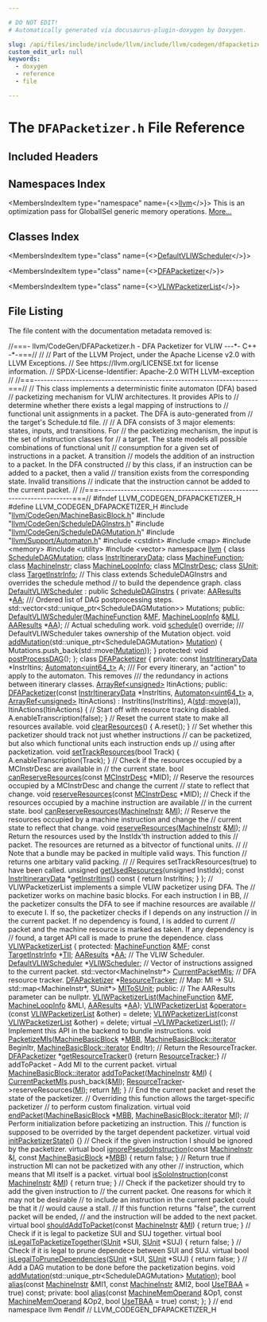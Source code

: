 ```yaml
---

# DO NOT EDIT!
# Automatically generated via docusaurus-plugin-doxygen by Doxygen.

slug: /api/files/include/include/llvm/include/llvm/codegen/dfapacketizer-h
custom_edit_url: null
keywords:
  - doxygen
  - reference
  - file

---
```





# The `DFAPacketizer.h` File Reference

<DoxygenPage pluginConfig={pluginConfig}>



## Included Headers

<IncludesList>
<IncludesListItem
  filePath="llvm/CodeGen/MachineBasicBlock.h"
  permalink="/docs/api/files/include/include/llvm/include/llvm/codegen/machinebasicblock-h"
  isLocal="true" />
<IncludesListItem
  filePath="llvm/CodeGen/ScheduleDAGInstrs.h"
  permalink="/docs/api/files/include/include/llvm/include/llvm/codegen/scheduledaginstrs-h"
  isLocal="true" />
<IncludesListItem
  filePath="llvm/CodeGen/ScheduleDAGMutation.h"
  permalink="/docs/api/files/include/include/llvm/include/llvm/codegen/scheduledagmutation-h"
  isLocal="true" />
<IncludesListItem
  filePath="llvm/Support/Automaton.h"
  permalink="/docs/api/files/include/include/llvm/include/llvm/support/automaton-h"
  isLocal="true" />
<IncludesListItem
  filePath="cstdint"
  permalink=""
  isLocal="false" />
<IncludesListItem
  filePath="map"
  permalink=""
  isLocal="false" />
<IncludesListItem
  filePath="memory"
  permalink=""
  isLocal="false" />
<IncludesListItem
  filePath="utility"
  permalink=""
  isLocal="false" />
<IncludesListItem
  filePath="vector"
  permalink=""
  isLocal="false" />
</IncludesList>

## Namespaces Index

<MembersIndex>

<MembersIndexItem
  type="namespace"
  name={<><a href="/docs/api/namespaces/llvm">llvm</a></>}>
This is an optimization pass for GlobalISel generic memory operations. <a href="/docs/api/namespaces/llvm/#details">More...</a>
</MembersIndexItem>

</MembersIndex>

## Classes Index

<MembersIndex>

<MembersIndexItem
  type="class"
  name={<><a href="/docs/api/classes/llvm/defaultvliwscheduler">DefaultVLIWScheduler</a></>}>
</MembersIndexItem>

<MembersIndexItem
  type="class"
  name={<><a href="/docs/api/classes/llvm/dfapacketizer">DFAPacketizer</a></>}>
</MembersIndexItem>

<MembersIndexItem
  type="class"
  name={<><a href="/docs/api/classes/llvm/vliwpacketizerlist">VLIWPacketizerList</a></>}>
</MembersIndexItem>

</MembersIndex>


## File Listing

The file content with the documentation metadata removed is:

<ProgramListing>

<Link id="l00001" /><CodeLine lineNumber="1"><Highlight kind="comment">//===- llvm/CodeGen/DFAPacketizer.h - DFA Packetizer for VLIW ---&#42;- C++ -&#42;-===//</Highlight><Highlight kind="normal"></Highlight></CodeLine>
<Link id="l00002" /><CodeLine lineNumber="2"><Highlight kind="normal"></Highlight><Highlight kind="comment">//</Highlight><Highlight kind="normal"></Highlight></CodeLine>
<Link id="l00003" /><CodeLine lineNumber="3"><Highlight kind="normal"></Highlight><Highlight kind="comment">// Part of the LLVM Project, under the Apache License v2.0 with LLVM Exceptions.</Highlight><Highlight kind="normal"></Highlight></CodeLine>
<Link id="l00004" /><CodeLine lineNumber="4"><Highlight kind="normal"></Highlight><Highlight kind="comment">// See https://llvm.org/LICENSE.txt for license information.</Highlight><Highlight kind="normal"></Highlight></CodeLine>
<Link id="l00005" /><CodeLine lineNumber="5"><Highlight kind="normal"></Highlight><Highlight kind="comment">// SPDX-License-Identifier: Apache-2.0 WITH LLVM-exception</Highlight><Highlight kind="normal"></Highlight></CodeLine>
<Link id="l00006" /><CodeLine lineNumber="6"><Highlight kind="normal"></Highlight><Highlight kind="comment">//</Highlight><Highlight kind="normal"></Highlight></CodeLine>
<Link id="l00007" /><CodeLine lineNumber="7"><Highlight kind="normal"></Highlight><Highlight kind="comment">//===----------------------------------------------------------------------===//</Highlight><Highlight kind="normal"></Highlight></CodeLine>
<Link id="l00008" /><CodeLine lineNumber="8"><Highlight kind="normal"></Highlight><Highlight kind="comment">// This class implements a deterministic finite automaton (DFA) based</Highlight><Highlight kind="normal"></Highlight></CodeLine>
<Link id="l00009" /><CodeLine lineNumber="9"><Highlight kind="normal"></Highlight><Highlight kind="comment">// packetizing mechanism for VLIW architectures. It provides APIs to</Highlight><Highlight kind="normal"></Highlight></CodeLine>
<Link id="l00010" /><CodeLine lineNumber="10"><Highlight kind="normal"></Highlight><Highlight kind="comment">// determine whether there exists a legal mapping of instructions to</Highlight><Highlight kind="normal"></Highlight></CodeLine>
<Link id="l00011" /><CodeLine lineNumber="11"><Highlight kind="normal"></Highlight><Highlight kind="comment">// functional unit assignments in a packet. The DFA is auto-generated from</Highlight><Highlight kind="normal"></Highlight></CodeLine>
<Link id="l00012" /><CodeLine lineNumber="12"><Highlight kind="normal"></Highlight><Highlight kind="comment">// the target&#39;s Schedule.td file.</Highlight><Highlight kind="normal"></Highlight></CodeLine>
<Link id="l00013" /><CodeLine lineNumber="13"><Highlight kind="normal"></Highlight><Highlight kind="comment">//</Highlight><Highlight kind="normal"></Highlight></CodeLine>
<Link id="l00014" /><CodeLine lineNumber="14"><Highlight kind="normal"></Highlight><Highlight kind="comment">// A DFA consists of 3 major elements: states, inputs, and transitions. For</Highlight><Highlight kind="normal"></Highlight></CodeLine>
<Link id="l00015" /><CodeLine lineNumber="15"><Highlight kind="normal"></Highlight><Highlight kind="comment">// the packetizing mechanism, the input is the set of instruction classes for</Highlight><Highlight kind="normal"></Highlight></CodeLine>
<Link id="l00016" /><CodeLine lineNumber="16"><Highlight kind="normal"></Highlight><Highlight kind="comment">// a target. The state models all possible combinations of functional unit</Highlight><Highlight kind="normal"></Highlight></CodeLine>
<Link id="l00017" /><CodeLine lineNumber="17"><Highlight kind="normal"></Highlight><Highlight kind="comment">// consumption for a given set of instructions in a packet. A transition</Highlight><Highlight kind="normal"></Highlight></CodeLine>
<Link id="l00018" /><CodeLine lineNumber="18"><Highlight kind="normal"></Highlight><Highlight kind="comment">// models the addition of an instruction to a packet. In the DFA constructed</Highlight><Highlight kind="normal"></Highlight></CodeLine>
<Link id="l00019" /><CodeLine lineNumber="19"><Highlight kind="normal"></Highlight><Highlight kind="comment">// by this class, if an instruction can be added to a packet, then a valid</Highlight><Highlight kind="normal"></Highlight></CodeLine>
<Link id="l00020" /><CodeLine lineNumber="20"><Highlight kind="normal"></Highlight><Highlight kind="comment">// transition exists from the corresponding state. Invalid transitions</Highlight><Highlight kind="normal"></Highlight></CodeLine>
<Link id="l00021" /><CodeLine lineNumber="21"><Highlight kind="normal"></Highlight><Highlight kind="comment">// indicate that the instruction cannot be added to the current packet.</Highlight><Highlight kind="normal"></Highlight></CodeLine>
<Link id="l00022" /><CodeLine lineNumber="22"><Highlight kind="normal"></Highlight><Highlight kind="comment">//</Highlight><Highlight kind="normal"></Highlight></CodeLine>
<Link id="l00023" /><CodeLine lineNumber="23"><Highlight kind="normal"></Highlight><Highlight kind="comment">//===----------------------------------------------------------------------===//</Highlight><Highlight kind="normal"></Highlight></CodeLine>
<Link id="l00024" /><CodeLine lineNumber="24"><Highlight kind="normal"></Highlight></CodeLine>
<Link id="l00025" /><CodeLine lineNumber="25"><Highlight kind="normal"></Highlight><Highlight kind="preprocessor">#ifndef LLVM&#95;CODEGEN&#95;DFAPACKETIZER&#95;H</Highlight><Highlight kind="normal"></Highlight></CodeLine>
<Link id="l00026" /><CodeLine lineNumber="26"><Highlight kind="normal"></Highlight><Highlight kind="preprocessor">#define LLVM&#95;CODEGEN&#95;DFAPACKETIZER&#95;H</Highlight><Highlight kind="normal"></Highlight></CodeLine>
<Link id="l00027" /><CodeLine lineNumber="27"><Highlight kind="normal"></Highlight></CodeLine>
<Link id="l00028" /><CodeLine lineNumber="28"><Highlight kind="normal"></Highlight><Highlight kind="preprocessor">#include &quot;<a href="/docs/api/files/include/include/llvm/include/llvm/codegen/machinebasicblock-h">llvm/CodeGen/MachineBasicBlock.h</a>&quot;</Highlight><Highlight kind="normal"></Highlight></CodeLine>
<Link id="l00029" /><CodeLine lineNumber="29"><Highlight kind="normal"></Highlight><Highlight kind="preprocessor">#include &quot;<a href="/docs/api/files/include/include/llvm/include/llvm/codegen/scheduledaginstrs-h">llvm/CodeGen/ScheduleDAGInstrs.h</a>&quot;</Highlight><Highlight kind="normal"></Highlight></CodeLine>
<Link id="l00030" /><CodeLine lineNumber="30"><Highlight kind="normal"></Highlight><Highlight kind="preprocessor">#include &quot;<a href="/docs/api/files/include/include/llvm/include/llvm/codegen/scheduledagmutation-h">llvm/CodeGen/ScheduleDAGMutation.h</a>&quot;</Highlight><Highlight kind="normal"></Highlight></CodeLine>
<Link id="l00031" /><CodeLine lineNumber="31"><Highlight kind="normal"></Highlight><Highlight kind="preprocessor">#include &quot;<a href="/docs/api/files/include/include/llvm/include/llvm/support/automaton-h">llvm/Support/Automaton.h</a>&quot;</Highlight><Highlight kind="normal"></Highlight></CodeLine>
<Link id="l00032" /><CodeLine lineNumber="32"><Highlight kind="normal"></Highlight><Highlight kind="preprocessor">#include &lt;cstdint&gt;</Highlight><Highlight kind="normal"></Highlight></CodeLine>
<Link id="l00033" /><CodeLine lineNumber="33"><Highlight kind="normal"></Highlight><Highlight kind="preprocessor">#include &lt;map&gt;</Highlight><Highlight kind="normal"></Highlight></CodeLine>
<Link id="l00034" /><CodeLine lineNumber="34"><Highlight kind="normal"></Highlight><Highlight kind="preprocessor">#include &lt;memory&gt;</Highlight><Highlight kind="normal"></Highlight></CodeLine>
<Link id="l00035" /><CodeLine lineNumber="35"><Highlight kind="normal"></Highlight><Highlight kind="preprocessor">#include &lt;utility&gt;</Highlight><Highlight kind="normal"></Highlight></CodeLine>
<Link id="l00036" /><CodeLine lineNumber="36"><Highlight kind="normal"></Highlight><Highlight kind="preprocessor">#include &lt;vector&gt;</Highlight><Highlight kind="normal"></Highlight></CodeLine>
<Link id="l00037" /><CodeLine lineNumber="37"><Highlight kind="normal"></Highlight></CodeLine>
<Link id="l00038" /><CodeLine lineNumber="38"><Highlight kind="normal"></Highlight><Highlight kind="keyword">namespace </Highlight><Highlight kind="normal"><a href="/docs/api/namespaces/llvm">llvm</a> &#123;</Highlight></CodeLine>
<Link id="l00039" /><CodeLine lineNumber="39"><Highlight kind="normal"></Highlight></CodeLine>
<Link id="l00040" /><CodeLine lineNumber="40"><Highlight kind="normal"></Highlight><Highlight kind="keyword">class </Highlight><Highlight kind="normal"><a href="/docs/api/classes/llvm/scheduledagmutation">ScheduleDAGMutation</a>;</Highlight></CodeLine>
<Link id="l00041" /><CodeLine lineNumber="41"><Highlight kind="normal"></Highlight><Highlight kind="keyword">class </Highlight><Highlight kind="normal"><a href="/docs/api/classes/llvm/instritinerarydata">InstrItineraryData</a>;</Highlight></CodeLine>
<Link id="l00042" /><CodeLine lineNumber="42"><Highlight kind="normal"></Highlight><Highlight kind="keyword">class </Highlight><Highlight kind="normal"><a href="/docs/api/classes/llvm/machinefunction">MachineFunction</a>;</Highlight></CodeLine>
<Link id="l00043" /><CodeLine lineNumber="43"><Highlight kind="normal"></Highlight><Highlight kind="keyword">class </Highlight><Highlight kind="normal"><a href="/docs/api/classes/llvm/machineinstr">MachineInstr</a>;</Highlight></CodeLine>
<Link id="l00044" /><CodeLine lineNumber="44"><Highlight kind="normal"></Highlight><Highlight kind="keyword">class </Highlight><Highlight kind="normal"><a href="/docs/api/classes/llvm/machineloopinfo">MachineLoopInfo</a>;</Highlight></CodeLine>
<Link id="l00045" /><CodeLine lineNumber="45"><Highlight kind="normal"></Highlight><Highlight kind="keyword">class </Highlight><Highlight kind="normal"><a href="/docs/api/classes/llvm/mcinstrdesc">MCInstrDesc</a>;</Highlight></CodeLine>
<Link id="l00046" /><CodeLine lineNumber="46"><Highlight kind="normal"></Highlight><Highlight kind="keyword">class </Highlight><Highlight kind="normal"><a href="/docs/api/classes/llvm/sunit">SUnit</a>;</Highlight></CodeLine>
<Link id="l00047" /><CodeLine lineNumber="47"><Highlight kind="normal"></Highlight><Highlight kind="keyword">class </Highlight><Highlight kind="normal"><a href="/docs/api/classes/llvm/targetinstrinfo">TargetInstrInfo</a>;</Highlight></CodeLine>
<Link id="l00048" /><CodeLine lineNumber="48"><Highlight kind="normal"></Highlight></CodeLine>
<Link id="l00049" /><CodeLine lineNumber="49"><Highlight kind="normal"></Highlight><Highlight kind="comment">// This class extends ScheduleDAGInstrs and overrides the schedule method</Highlight><Highlight kind="normal"></Highlight></CodeLine>
<Link id="l00050" /><CodeLine lineNumber="50"><Highlight kind="normal"></Highlight><Highlight kind="comment">// to build the dependence graph.</Highlight><Highlight kind="normal"></Highlight></CodeLine>
<Link id="l00051" /><CodeLine lineNumber="51" lineLink="/docs/api/classes/llvm/defaultvliwscheduler"><Highlight kind="normal"></Highlight><Highlight kind="keyword">class </Highlight><Highlight kind="normal"><a href="/docs/api/classes/llvm/defaultvliwscheduler/#a7c1a62bfba2908fff478bff6b2242d23">DefaultVLIWScheduler</a> : </Highlight><Highlight kind="keyword">public</Highlight><Highlight kind="normal"> <a href="/docs/api/classes/llvm/scheduledaginstrs/#a5bcb745a3e78c329d1431608b1f51c25">ScheduleDAGInstrs</a> &#123;</Highlight></CodeLine>
<Link id="l00052" /><CodeLine lineNumber="52"><Highlight kind="normal"></Highlight><Highlight kind="keyword">private</Highlight><Highlight kind="normal">:</Highlight></CodeLine>
<Link id="l00053" /><CodeLine lineNumber="53"><Highlight kind="normal">  <a href="/docs/api/classes/llvm/aaresults">AAResults</a> &#42;<a href="/docs/api/namespaces/llvm/aa">AA</a>;</Highlight><Highlight kind="comment"></Highlight></CodeLine>
<Link id="l00054" /><CodeLine lineNumber="54"><Highlight kind="comment">  /// Ordered list of DAG postprocessing steps.</Highlight><Highlight kind="normal"></Highlight></CodeLine>
<Link id="l00055" /><CodeLine lineNumber="55"><Highlight kind="normal">  std::vector&lt;std::unique&#95;ptr&lt;ScheduleDAGMutation&gt;&gt; Mutations;</Highlight></CodeLine>
<Link id="l00056" /><CodeLine lineNumber="56"><Highlight kind="normal"></Highlight></CodeLine>
<Link id="l00057" /><CodeLine lineNumber="57"><Highlight kind="normal"></Highlight><Highlight kind="keyword">public</Highlight><Highlight kind="normal">:</Highlight></CodeLine>
<Link id="l00058" /><CodeLine lineNumber="58"><Highlight kind="normal">  <a href="/docs/api/classes/llvm/defaultvliwscheduler/#a7c1a62bfba2908fff478bff6b2242d23">DefaultVLIWScheduler</a>(<a href="/docs/api/classes/llvm/machinefunction">MachineFunction</a> &amp;<a href="/docs/api/classes/llvm/scheduledag/#a5a3d3d075a208011a24a0918b58d7daa">MF</a>, <a href="/docs/api/classes/llvm/machineloopinfo">MachineLoopInfo</a> &amp;<a href="/docs/api/classes/llvm/scheduledaginstrs/#ad2b3e1939f6f39819ad55c714deefad6">MLI</a>,</Highlight></CodeLine>
<Link id="l00059" /><CodeLine lineNumber="59"><Highlight kind="normal">                       <a href="/docs/api/classes/llvm/aaresults">AAResults</a> &#42;<a href="/docs/api/namespaces/llvm/aa">AA</a>);</Highlight></CodeLine>
<Link id="l00060" /><CodeLine lineNumber="60"><Highlight kind="normal"></Highlight></CodeLine>
<Link id="l00061" /><CodeLine lineNumber="61"><Highlight kind="normal">  </Highlight><Highlight kind="comment">// Actual scheduling work.</Highlight><Highlight kind="normal"></Highlight></CodeLine>
<Link id="l00062" /><CodeLine lineNumber="62"><Highlight kind="normal">  </Highlight><Highlight kind="keywordtype">void</Highlight><Highlight kind="normal"> <a href="/docs/api/classes/llvm/defaultvliwscheduler/#a72b9c4f9a9fe8ef321b387a3cfca73cd">schedule</a>() </Highlight><Highlight kind="keyword">override</Highlight><Highlight kind="normal">;</Highlight></CodeLine>
<Link id="l00063" /><CodeLine lineNumber="63"><Highlight kind="normal"></Highlight><Highlight kind="comment"></Highlight></CodeLine>
<Link id="l00064" /><CodeLine lineNumber="64"><Highlight kind="comment">  /// DefaultVLIWScheduler takes ownership of the Mutation object.</Highlight><Highlight kind="normal"></Highlight></CodeLine>
<Link id="l00065" /><CodeLine lineNumber="65" lineLink="/docs/api/classes/llvm/defaultvliwscheduler/#a18f96dcf1fac2d07d602b8e1bf4e3679"><Highlight kind="normal">  </Highlight><Highlight kind="keywordtype">void</Highlight><Highlight kind="normal"> <a href="/docs/api/classes/llvm/defaultvliwscheduler/#a18f96dcf1fac2d07d602b8e1bf4e3679">addMutation</a>(std::unique&#95;ptr&lt;ScheduleDAGMutation&gt; <a href="/docs/api/files/lib/lib/target/lib/target/powerpc/ppcvsxfmamutate-cpp/#a11cb5628e531251532f100309802a146">Mutation</a>) &#123;</Highlight></CodeLine>
<Link id="l00066" /><CodeLine lineNumber="66"><Highlight kind="normal">    Mutations.push&#95;back(std::move(<a href="/docs/api/files/lib/lib/target/lib/target/powerpc/ppcvsxfmamutate-cpp/#a11cb5628e531251532f100309802a146">Mutation</a>));</Highlight></CodeLine>
<Link id="l00067" /><CodeLine lineNumber="67"><Highlight kind="normal">  &#125;</Highlight></CodeLine>
<Link id="l00068" /><CodeLine lineNumber="68"><Highlight kind="normal"></Highlight></CodeLine>
<Link id="l00069" /><CodeLine lineNumber="69"><Highlight kind="normal"></Highlight><Highlight kind="keyword">protected</Highlight><Highlight kind="normal">:</Highlight></CodeLine>
<Link id="l00070" /><CodeLine lineNumber="70"><Highlight kind="normal">  </Highlight><Highlight kind="keywordtype">void</Highlight><Highlight kind="normal"> <a href="/docs/api/classes/llvm/defaultvliwscheduler/#a2203099858cd3897b63e5361be52a1cd">postProcessDAG</a>();</Highlight></CodeLine>
<Link id="l00071" /><CodeLine lineNumber="71"><Highlight kind="normal">&#125;;</Highlight></CodeLine>
<Link id="l00072" /><CodeLine lineNumber="72"><Highlight kind="normal"></Highlight></CodeLine>
<Link id="l00073" /><CodeLine lineNumber="73" lineLink="/docs/api/classes/llvm/dfapacketizer"><Highlight kind="normal"></Highlight><Highlight kind="keyword">class </Highlight><Highlight kind="normal"><a href="/docs/api/classes/llvm/dfapacketizer/#a73895000ebb57c3b8146793e9ea32f39">DFAPacketizer</a> &#123;</Highlight></CodeLine>
<Link id="l00074" /><CodeLine lineNumber="74"><Highlight kind="normal"></Highlight><Highlight kind="keyword">private</Highlight><Highlight kind="normal">:</Highlight></CodeLine>
<Link id="l00075" /><CodeLine lineNumber="75"><Highlight kind="normal">  </Highlight><Highlight kind="keyword">const</Highlight><Highlight kind="normal"> <a href="/docs/api/classes/llvm/instritinerarydata">InstrItineraryData</a> &#42;InstrItins;</Highlight></CodeLine>
<Link id="l00076" /><CodeLine lineNumber="76"><Highlight kind="normal">  <a href="/docs/api/classes/llvm/automaton">Automaton&lt;uint64&#95;t&gt;</a> A;</Highlight><Highlight kind="comment"></Highlight></CodeLine>
<Link id="l00077" /><CodeLine lineNumber="77"><Highlight kind="comment">  /// For every itinerary, an &quot;action&quot; to apply to the automaton. This removes</Highlight></CodeLine>
<Link id="l00078" /><CodeLine lineNumber="78"><Highlight kind="comment">  /// the redundancy in actions between itinerary classes.</Highlight><Highlight kind="normal"></Highlight></CodeLine>
<Link id="l00079" /><CodeLine lineNumber="79"><Highlight kind="normal">  <a href="/docs/api/classes/llvm/arrayref">ArrayRef&lt;unsigned&gt;</a> ItinActions;</Highlight></CodeLine>
<Link id="l00080" /><CodeLine lineNumber="80"><Highlight kind="normal"></Highlight></CodeLine>
<Link id="l00081" /><CodeLine lineNumber="81"><Highlight kind="normal"></Highlight><Highlight kind="keyword">public</Highlight><Highlight kind="normal">:</Highlight></CodeLine>
<Link id="l00082" /><CodeLine lineNumber="82" lineLink="/docs/api/classes/llvm/dfapacketizer/#a73895000ebb57c3b8146793e9ea32f39"><Highlight kind="normal">  <a href="/docs/api/classes/llvm/dfapacketizer/#a73895000ebb57c3b8146793e9ea32f39">DFAPacketizer</a>(</Highlight><Highlight kind="keyword">const</Highlight><Highlight kind="normal"> <a href="/docs/api/classes/llvm/instritinerarydata">InstrItineraryData</a> &#42;InstrItins, <a href="/docs/api/classes/llvm/automaton">Automaton&lt;uint64&#95;t&gt;</a> a,</Highlight></CodeLine>
<Link id="l00083" /><CodeLine lineNumber="83"><Highlight kind="normal">                <a href="/docs/api/classes/llvm/arrayref">ArrayRef&lt;unsigned&gt;</a> ItinActions)</Highlight></CodeLine>
<Link id="l00084" /><CodeLine lineNumber="84"><Highlight kind="normal">      : InstrItins(InstrItins), A(<a href="/docs/api/namespaces/std">std</a>::<a href="/docs/api/namespaces/llvm/#abfc9c7ecf70f66901e439f7c04ef3dbb">move</a>(a)), ItinActions(ItinActions) &#123;</Highlight></CodeLine>
<Link id="l00085" /><CodeLine lineNumber="85"><Highlight kind="normal">    </Highlight><Highlight kind="comment">// Start off with resource tracking disabled.</Highlight><Highlight kind="normal"></Highlight></CodeLine>
<Link id="l00086" /><CodeLine lineNumber="86"><Highlight kind="normal">    A.enableTranscription(</Highlight><Highlight kind="keyword">false</Highlight><Highlight kind="normal">);</Highlight></CodeLine>
<Link id="l00087" /><CodeLine lineNumber="87"><Highlight kind="normal">  &#125;</Highlight></CodeLine>
<Link id="l00088" /><CodeLine lineNumber="88"><Highlight kind="normal"></Highlight></CodeLine>
<Link id="l00089" /><CodeLine lineNumber="89"><Highlight kind="normal">  </Highlight><Highlight kind="comment">// Reset the current state to make all resources available.</Highlight><Highlight kind="normal"></Highlight></CodeLine>
<Link id="l00090" /><CodeLine lineNumber="90" lineLink="/docs/api/classes/llvm/dfapacketizer/#aa2aa15f4b12628474dcfe9b2b9f2a2ac"><Highlight kind="normal">  </Highlight><Highlight kind="keywordtype">void</Highlight><Highlight kind="normal"> <a href="/docs/api/classes/llvm/dfapacketizer/#aa2aa15f4b12628474dcfe9b2b9f2a2ac">clearResources</a>() &#123;</Highlight></CodeLine>
<Link id="l00091" /><CodeLine lineNumber="91"><Highlight kind="normal">    A.reset();</Highlight></CodeLine>
<Link id="l00092" /><CodeLine lineNumber="92"><Highlight kind="normal">  &#125;</Highlight></CodeLine>
<Link id="l00093" /><CodeLine lineNumber="93"><Highlight kind="normal"></Highlight></CodeLine>
<Link id="l00094" /><CodeLine lineNumber="94"><Highlight kind="normal">  </Highlight><Highlight kind="comment">// Set whether this packetizer should track not just whether instructions</Highlight><Highlight kind="normal"></Highlight></CodeLine>
<Link id="l00095" /><CodeLine lineNumber="95"><Highlight kind="normal">  </Highlight><Highlight kind="comment">// can be packetized, but also which functional units each instruction ends up</Highlight><Highlight kind="normal"></Highlight></CodeLine>
<Link id="l00096" /><CodeLine lineNumber="96"><Highlight kind="normal">  </Highlight><Highlight kind="comment">// using after packetization.</Highlight><Highlight kind="normal"></Highlight></CodeLine>
<Link id="l00097" /><CodeLine lineNumber="97" lineLink="/docs/api/classes/llvm/dfapacketizer/#ad0c7a60a2d3d8b3741ea39c26eaccfff"><Highlight kind="normal">  </Highlight><Highlight kind="keywordtype">void</Highlight><Highlight kind="normal"> <a href="/docs/api/classes/llvm/dfapacketizer/#ad0c7a60a2d3d8b3741ea39c26eaccfff">setTrackResources</a>(</Highlight><Highlight kind="keywordtype">bool</Highlight><Highlight kind="normal"> Track) &#123;</Highlight></CodeLine>
<Link id="l00098" /><CodeLine lineNumber="98"><Highlight kind="normal">    A.enableTranscription(Track);</Highlight></CodeLine>
<Link id="l00099" /><CodeLine lineNumber="99"><Highlight kind="normal">  &#125;</Highlight></CodeLine>
<Link id="l00100" /><CodeLine lineNumber="100"><Highlight kind="normal"></Highlight></CodeLine>
<Link id="l00101" /><CodeLine lineNumber="101"><Highlight kind="normal">  </Highlight><Highlight kind="comment">// Check if the resources occupied by a MCInstrDesc are available in</Highlight><Highlight kind="normal"></Highlight></CodeLine>
<Link id="l00102" /><CodeLine lineNumber="102"><Highlight kind="normal">  </Highlight><Highlight kind="comment">// the current state.</Highlight><Highlight kind="normal"></Highlight></CodeLine>
<Link id="l00103" /><CodeLine lineNumber="103"><Highlight kind="normal">  </Highlight><Highlight kind="keywordtype">bool</Highlight><Highlight kind="normal"> <a href="/docs/api/classes/llvm/dfapacketizer/#a7d2a8458e65d32d20a3ff84610bef308">canReserveResources</a>(</Highlight><Highlight kind="keyword">const</Highlight><Highlight kind="normal"> <a href="/docs/api/classes/llvm/mcinstrdesc">MCInstrDesc</a> &#42;MID);</Highlight></CodeLine>
<Link id="l00104" /><CodeLine lineNumber="104"><Highlight kind="normal"></Highlight></CodeLine>
<Link id="l00105" /><CodeLine lineNumber="105"><Highlight kind="normal">  </Highlight><Highlight kind="comment">// Reserve the resources occupied by a MCInstrDesc and change the current</Highlight><Highlight kind="normal"></Highlight></CodeLine>
<Link id="l00106" /><CodeLine lineNumber="106"><Highlight kind="normal">  </Highlight><Highlight kind="comment">// state to reflect that change.</Highlight><Highlight kind="normal"></Highlight></CodeLine>
<Link id="l00107" /><CodeLine lineNumber="107"><Highlight kind="normal">  </Highlight><Highlight kind="keywordtype">void</Highlight><Highlight kind="normal"> <a href="/docs/api/classes/llvm/dfapacketizer/#a9d9616a84ad6dd4722956b2765d5017b">reserveResources</a>(</Highlight><Highlight kind="keyword">const</Highlight><Highlight kind="normal"> <a href="/docs/api/classes/llvm/mcinstrdesc">MCInstrDesc</a> &#42;MID);</Highlight></CodeLine>
<Link id="l00108" /><CodeLine lineNumber="108"><Highlight kind="normal"></Highlight></CodeLine>
<Link id="l00109" /><CodeLine lineNumber="109"><Highlight kind="normal">  </Highlight><Highlight kind="comment">// Check if the resources occupied by a machine instruction are available</Highlight><Highlight kind="normal"></Highlight></CodeLine>
<Link id="l00110" /><CodeLine lineNumber="110"><Highlight kind="normal">  </Highlight><Highlight kind="comment">// in the current state.</Highlight><Highlight kind="normal"></Highlight></CodeLine>
<Link id="l00111" /><CodeLine lineNumber="111"><Highlight kind="normal">  </Highlight><Highlight kind="keywordtype">bool</Highlight><Highlight kind="normal"> <a href="/docs/api/classes/llvm/dfapacketizer/#a7d2a8458e65d32d20a3ff84610bef308">canReserveResources</a>(<a href="/docs/api/classes/llvm/machineinstr">MachineInstr</a> &amp;<a href="/docs/api/files/lib/lib/codegen/lib/codegen/globalisel/irtranslator-cpp/#abe44dfdea65b4f7e11e0a608ab708b76">MI</a>);</Highlight></CodeLine>
<Link id="l00112" /><CodeLine lineNumber="112"><Highlight kind="normal"></Highlight></CodeLine>
<Link id="l00113" /><CodeLine lineNumber="113"><Highlight kind="normal">  </Highlight><Highlight kind="comment">// Reserve the resources occupied by a machine instruction and change the</Highlight><Highlight kind="normal"></Highlight></CodeLine>
<Link id="l00114" /><CodeLine lineNumber="114"><Highlight kind="normal">  </Highlight><Highlight kind="comment">// current state to reflect that change.</Highlight><Highlight kind="normal"></Highlight></CodeLine>
<Link id="l00115" /><CodeLine lineNumber="115"><Highlight kind="normal">  </Highlight><Highlight kind="keywordtype">void</Highlight><Highlight kind="normal"> <a href="/docs/api/classes/llvm/dfapacketizer/#a9d9616a84ad6dd4722956b2765d5017b">reserveResources</a>(<a href="/docs/api/classes/llvm/machineinstr">MachineInstr</a> &amp;<a href="/docs/api/files/lib/lib/codegen/lib/codegen/globalisel/irtranslator-cpp/#abe44dfdea65b4f7e11e0a608ab708b76">MI</a>);</Highlight></CodeLine>
<Link id="l00116" /><CodeLine lineNumber="116"><Highlight kind="normal"></Highlight></CodeLine>
<Link id="l00117" /><CodeLine lineNumber="117"><Highlight kind="normal">  </Highlight><Highlight kind="comment">// Return the resources used by the InstIdx&#39;th instruction added to this</Highlight><Highlight kind="normal"></Highlight></CodeLine>
<Link id="l00118" /><CodeLine lineNumber="118"><Highlight kind="normal">  </Highlight><Highlight kind="comment">// packet. The resources are returned as a bitvector of functional units.</Highlight><Highlight kind="normal"></Highlight></CodeLine>
<Link id="l00119" /><CodeLine lineNumber="119"><Highlight kind="normal">  </Highlight><Highlight kind="comment">//</Highlight><Highlight kind="normal"></Highlight></CodeLine>
<Link id="l00120" /><CodeLine lineNumber="120"><Highlight kind="normal">  </Highlight><Highlight kind="comment">// Note that a bundle may be packed in multiple valid ways. This function</Highlight><Highlight kind="normal"></Highlight></CodeLine>
<Link id="l00121" /><CodeLine lineNumber="121"><Highlight kind="normal">  </Highlight><Highlight kind="comment">// returns one arbitary valid packing.</Highlight><Highlight kind="normal"></Highlight></CodeLine>
<Link id="l00122" /><CodeLine lineNumber="122"><Highlight kind="normal">  </Highlight><Highlight kind="comment">//</Highlight><Highlight kind="normal"></Highlight></CodeLine>
<Link id="l00123" /><CodeLine lineNumber="123"><Highlight kind="normal">  </Highlight><Highlight kind="comment">// Requires setTrackResources(true) to have been called.</Highlight><Highlight kind="normal"></Highlight></CodeLine>
<Link id="l00124" /><CodeLine lineNumber="124"><Highlight kind="normal">  </Highlight><Highlight kind="keywordtype">unsigned</Highlight><Highlight kind="normal"> <a href="/docs/api/classes/llvm/dfapacketizer/#a0afd27b8b7741b32607d3c24dd91eff5">getUsedResources</a>(</Highlight><Highlight kind="keywordtype">unsigned</Highlight><Highlight kind="normal"> InstIdx);</Highlight></CodeLine>
<Link id="l00125" /><CodeLine lineNumber="125"><Highlight kind="normal"></Highlight></CodeLine>
<Link id="l00126" /><CodeLine lineNumber="126" lineLink="/docs/api/classes/llvm/dfapacketizer/#a73ad5c5856a5566e0e80ac2c62cdca7b"><Highlight kind="normal">  </Highlight><Highlight kind="keyword">const</Highlight><Highlight kind="normal"> <a href="/docs/api/classes/llvm/instritinerarydata">InstrItineraryData</a> &#42;<a href="/docs/api/classes/llvm/dfapacketizer/#a73ad5c5856a5566e0e80ac2c62cdca7b">getInstrItins</a>()</Highlight><Highlight kind="keyword"> const </Highlight><Highlight kind="normal">&#123; </Highlight><Highlight kind="keywordflow">return</Highlight><Highlight kind="normal"> InstrItins; &#125;</Highlight></CodeLine>
<Link id="l00127" /><CodeLine lineNumber="127"><Highlight kind="normal">&#125;;</Highlight></CodeLine>
<Link id="l00128" /><CodeLine lineNumber="128"><Highlight kind="normal"></Highlight></CodeLine>
<Link id="l00129" /><CodeLine lineNumber="129"><Highlight kind="normal"></Highlight><Highlight kind="comment">// VLIWPacketizerList implements a simple VLIW packetizer using DFA. The</Highlight><Highlight kind="normal"></Highlight></CodeLine>
<Link id="l00130" /><CodeLine lineNumber="130"><Highlight kind="normal"></Highlight><Highlight kind="comment">// packetizer works on machine basic blocks. For each instruction I in BB,</Highlight><Highlight kind="normal"></Highlight></CodeLine>
<Link id="l00131" /><CodeLine lineNumber="131"><Highlight kind="normal"></Highlight><Highlight kind="comment">// the packetizer consults the DFA to see if machine resources are available</Highlight><Highlight kind="normal"></Highlight></CodeLine>
<Link id="l00132" /><CodeLine lineNumber="132"><Highlight kind="normal"></Highlight><Highlight kind="comment">// to execute I. If so, the packetizer checks if I depends on any instruction</Highlight><Highlight kind="normal"></Highlight></CodeLine>
<Link id="l00133" /><CodeLine lineNumber="133"><Highlight kind="normal"></Highlight><Highlight kind="comment">// in the current packet. If no dependency is found, I is added to current</Highlight><Highlight kind="normal"></Highlight></CodeLine>
<Link id="l00134" /><CodeLine lineNumber="134"><Highlight kind="normal"></Highlight><Highlight kind="comment">// packet and the machine resource is marked as taken. If any dependency is</Highlight><Highlight kind="normal"></Highlight></CodeLine>
<Link id="l00135" /><CodeLine lineNumber="135"><Highlight kind="normal"></Highlight><Highlight kind="comment">// found, a target API call is made to prune the dependence.</Highlight><Highlight kind="normal"></Highlight></CodeLine>
<Link id="l00136" /><CodeLine lineNumber="136" lineLink="/docs/api/classes/llvm/vliwpacketizerlist"><Highlight kind="normal"></Highlight><Highlight kind="keyword">class </Highlight><Highlight kind="normal"><a href="/docs/api/classes/llvm/vliwpacketizerlist/#a1535a24a0c1b6049bba8cce276f8033f">VLIWPacketizerList</a> &#123;</Highlight></CodeLine>
<Link id="l00137" /><CodeLine lineNumber="137"><Highlight kind="normal"></Highlight><Highlight kind="keyword">protected</Highlight><Highlight kind="normal">:</Highlight></CodeLine>
<Link id="l00138" /><CodeLine lineNumber="138" lineLink="/docs/api/classes/llvm/vliwpacketizerlist/#a12b3d85290b815a7b870ea1b841d4288"><Highlight kind="normal">  <a href="/docs/api/classes/llvm/machinefunction">MachineFunction</a> &amp;<a href="/docs/api/classes/llvm/vliwpacketizerlist/#a12b3d85290b815a7b870ea1b841d4288">MF</a>;</Highlight></CodeLine>
<Link id="l00139" /><CodeLine lineNumber="139" lineLink="/docs/api/classes/llvm/vliwpacketizerlist/#a4f50fd2b4dcd0bfcb409df2903776f45"><Highlight kind="normal">  </Highlight><Highlight kind="keyword">const</Highlight><Highlight kind="normal"> <a href="/docs/api/classes/llvm/targetinstrinfo">TargetInstrInfo</a> &#42;<a href="/docs/api/classes/llvm/vliwpacketizerlist/#a4f50fd2b4dcd0bfcb409df2903776f45">TII</a>;</Highlight></CodeLine>
<Link id="l00140" /><CodeLine lineNumber="140" lineLink="/docs/api/classes/llvm/vliwpacketizerlist/#a34cd7219145832625cfe1d7b5b873c7d"><Highlight kind="normal">  <a href="/docs/api/classes/llvm/aaresults">AAResults</a> &#42;<a href="/docs/api/classes/llvm/vliwpacketizerlist/#a34cd7219145832625cfe1d7b5b873c7d">AA</a>;</Highlight></CodeLine>
<Link id="l00141" /><CodeLine lineNumber="141"><Highlight kind="normal"></Highlight></CodeLine>
<Link id="l00142" /><CodeLine lineNumber="142"><Highlight kind="normal">  </Highlight><Highlight kind="comment">// The VLIW Scheduler.</Highlight><Highlight kind="normal"></Highlight></CodeLine>
<Link id="l00143" /><CodeLine lineNumber="143" lineLink="/docs/api/classes/llvm/vliwpacketizerlist/#a8bc4ef70bbaad0768409bc9bc56865ea"><Highlight kind="normal">  <a href="/docs/api/classes/llvm/defaultvliwscheduler">DefaultVLIWScheduler</a> &#42;<a href="/docs/api/classes/llvm/vliwpacketizerlist/#a8bc4ef70bbaad0768409bc9bc56865ea">VLIWScheduler</a>;</Highlight></CodeLine>
<Link id="l00144" /><CodeLine lineNumber="144"><Highlight kind="normal">  </Highlight><Highlight kind="comment">// Vector of instructions assigned to the current packet.</Highlight><Highlight kind="normal"></Highlight></CodeLine>
<Link id="l00145" /><CodeLine lineNumber="145" lineLink="/docs/api/classes/llvm/vliwpacketizerlist/#a6ce4208a9adff0d4c41486339da72880"><Highlight kind="normal">  std::vector&lt;MachineInstr&#42;&gt; <a href="/docs/api/classes/llvm/vliwpacketizerlist/#a6ce4208a9adff0d4c41486339da72880">CurrentPacketMIs</a>;</Highlight></CodeLine>
<Link id="l00146" /><CodeLine lineNumber="146"><Highlight kind="normal">  </Highlight><Highlight kind="comment">// DFA resource tracker.</Highlight><Highlight kind="normal"></Highlight></CodeLine>
<Link id="l00147" /><CodeLine lineNumber="147" lineLink="/docs/api/classes/llvm/vliwpacketizerlist/#aa563675151ea61dfc14e8dd078327bc9"><Highlight kind="normal">  <a href="/docs/api/classes/llvm/dfapacketizer">DFAPacketizer</a> &#42;<a href="/docs/api/classes/llvm/vliwpacketizerlist/#aa563675151ea61dfc14e8dd078327bc9">ResourceTracker</a>;</Highlight></CodeLine>
<Link id="l00148" /><CodeLine lineNumber="148"><Highlight kind="normal">  </Highlight><Highlight kind="comment">// Map: MI -&gt; SU.</Highlight><Highlight kind="normal"></Highlight></CodeLine>
<Link id="l00149" /><CodeLine lineNumber="149" lineLink="/docs/api/classes/llvm/vliwpacketizerlist/#a73fbb834524be9f7106e907bff83cf06"><Highlight kind="normal">  std::map&lt;MachineInstr&#42;, SUnit&#42;&gt; <a href="/docs/api/classes/llvm/vliwpacketizerlist/#a73fbb834524be9f7106e907bff83cf06">MIToSUnit</a>;</Highlight></CodeLine>
<Link id="l00150" /><CodeLine lineNumber="150"><Highlight kind="normal"></Highlight></CodeLine>
<Link id="l00151" /><CodeLine lineNumber="151"><Highlight kind="normal"></Highlight><Highlight kind="keyword">public</Highlight><Highlight kind="normal">:</Highlight></CodeLine>
<Link id="l00152" /><CodeLine lineNumber="152"><Highlight kind="normal">  </Highlight><Highlight kind="comment">// The AAResults parameter can be nullptr.</Highlight><Highlight kind="normal"></Highlight></CodeLine>
<Link id="l00153" /><CodeLine lineNumber="153"><Highlight kind="normal">  <a href="/docs/api/classes/llvm/vliwpacketizerlist/#a1535a24a0c1b6049bba8cce276f8033f">VLIWPacketizerList</a>(<a href="/docs/api/classes/llvm/machinefunction">MachineFunction</a> &amp;<a href="/docs/api/classes/llvm/vliwpacketizerlist/#a12b3d85290b815a7b870ea1b841d4288">MF</a>, <a href="/docs/api/classes/llvm/machineloopinfo">MachineLoopInfo</a> &amp;MLI,</Highlight></CodeLine>
<Link id="l00154" /><CodeLine lineNumber="154"><Highlight kind="normal">                     <a href="/docs/api/classes/llvm/aaresults">AAResults</a> &#42;<a href="/docs/api/classes/llvm/vliwpacketizerlist/#a34cd7219145832625cfe1d7b5b873c7d">AA</a>);</Highlight></CodeLine>
<Link id="l00155" /><CodeLine lineNumber="155" lineLink="/docs/api/classes/llvm/vliwpacketizerlist/#a878fc0ab7f6b62fea34c7d6fc52928c3"><Highlight kind="normal">  <a href="/docs/api/classes/llvm/vliwpacketizerlist/#a1535a24a0c1b6049bba8cce276f8033f">VLIWPacketizerList</a> &amp;<a href="/docs/api/classes/llvm/vliwpacketizerlist/#a878fc0ab7f6b62fea34c7d6fc52928c3">operator=</a>(</Highlight><Highlight kind="keyword">const</Highlight><Highlight kind="normal"> <a href="/docs/api/classes/llvm/vliwpacketizerlist/#a1535a24a0c1b6049bba8cce276f8033f">VLIWPacketizerList</a> &amp;other) = </Highlight><Highlight kind="keyword">delete</Highlight><Highlight kind="normal">;</Highlight></CodeLine>
<Link id="l00156" /><CodeLine lineNumber="156" lineLink="/docs/api/classes/llvm/vliwpacketizerlist/#a2e2e38904990cccef709c985b323566e"><Highlight kind="normal">  <a href="/docs/api/classes/llvm/vliwpacketizerlist/#a2e2e38904990cccef709c985b323566e">VLIWPacketizerList</a>(</Highlight><Highlight kind="keyword">const</Highlight><Highlight kind="normal"> <a href="/docs/api/classes/llvm/vliwpacketizerlist/#a1535a24a0c1b6049bba8cce276f8033f">VLIWPacketizerList</a> &amp;other) = </Highlight><Highlight kind="keyword">delete</Highlight><Highlight kind="normal">;</Highlight></CodeLine>
<Link id="l00157" /><CodeLine lineNumber="157"><Highlight kind="normal">  </Highlight><Highlight kind="keyword">virtual</Highlight><Highlight kind="normal"> <a href="/docs/api/classes/llvm/vliwpacketizerlist/#a99817b33ea35dd4c95d91d34d1f94a43">~VLIWPacketizerList</a>();</Highlight></CodeLine>
<Link id="l00158" /><CodeLine lineNumber="158"><Highlight kind="normal"></Highlight></CodeLine>
<Link id="l00159" /><CodeLine lineNumber="159"><Highlight kind="normal">  </Highlight><Highlight kind="comment">// Implement this API in the backend to bundle instructions.</Highlight><Highlight kind="normal"></Highlight></CodeLine>
<Link id="l00160" /><CodeLine lineNumber="160"><Highlight kind="normal">  </Highlight><Highlight kind="keywordtype">void</Highlight><Highlight kind="normal"> <a href="/docs/api/classes/llvm/vliwpacketizerlist/#acfb2315913d694fb3f1144279ab75a85">PacketizeMIs</a>(<a href="/docs/api/classes/llvm/machinebasicblock">MachineBasicBlock</a> &#42;<a href="/docs/api/files/lib/lib/target/lib/target/arm/armslshardening-cpp/#a5958512eae2979bd2eb383977996a600">MBB</a>,</Highlight></CodeLine>
<Link id="l00161" /><CodeLine lineNumber="161"><Highlight kind="normal">                    <a href="/docs/api/classes/llvm/machinebasicblock/#ae34c996b58df9b9ce6695a0c8b70c533">MachineBasicBlock::iterator</a> BeginItr,</Highlight></CodeLine>
<Link id="l00162" /><CodeLine lineNumber="162"><Highlight kind="normal">                    <a href="/docs/api/classes/llvm/machinebasicblock/#ae34c996b58df9b9ce6695a0c8b70c533">MachineBasicBlock::iterator</a> EndItr);</Highlight></CodeLine>
<Link id="l00163" /><CodeLine lineNumber="163"><Highlight kind="normal"></Highlight></CodeLine>
<Link id="l00164" /><CodeLine lineNumber="164"><Highlight kind="normal">  </Highlight><Highlight kind="comment">// Return the ResourceTracker.</Highlight><Highlight kind="normal"></Highlight></CodeLine>
<Link id="l00165" /><CodeLine lineNumber="165" lineLink="/docs/api/classes/llvm/vliwpacketizerlist/#acacf6d4690a265959ef93817d8230118"><Highlight kind="normal">  <a href="/docs/api/classes/llvm/dfapacketizer">DFAPacketizer</a> &#42;<a href="/docs/api/classes/llvm/vliwpacketizerlist/#acacf6d4690a265959ef93817d8230118">getResourceTracker</a>() &#123;</Highlight><Highlight kind="keywordflow">return</Highlight><Highlight kind="normal"> <a href="/docs/api/classes/llvm/vliwpacketizerlist/#aa563675151ea61dfc14e8dd078327bc9">ResourceTracker</a>;&#125;</Highlight></CodeLine>
<Link id="l00166" /><CodeLine lineNumber="166"><Highlight kind="normal"></Highlight></CodeLine>
<Link id="l00167" /><CodeLine lineNumber="167"><Highlight kind="normal">  </Highlight><Highlight kind="comment">// addToPacket - Add MI to the current packet.</Highlight><Highlight kind="normal"></Highlight></CodeLine>
<Link id="l00168" /><CodeLine lineNumber="168" lineLink="/docs/api/classes/llvm/vliwpacketizerlist/#ae687f7292a0b3db97788f744d37d85d4"><Highlight kind="normal">  </Highlight><Highlight kind="keyword">virtual</Highlight><Highlight kind="normal"> <a href="/docs/api/classes/llvm/machinebasicblock/#ae34c996b58df9b9ce6695a0c8b70c533">MachineBasicBlock::iterator</a> <a href="/docs/api/classes/llvm/vliwpacketizerlist/#ae687f7292a0b3db97788f744d37d85d4">addToPacket</a>(<a href="/docs/api/classes/llvm/machineinstr">MachineInstr</a> &amp;<a href="/docs/api/files/lib/lib/codegen/lib/codegen/globalisel/irtranslator-cpp/#abe44dfdea65b4f7e11e0a608ab708b76">MI</a>) &#123;</Highlight></CodeLine>
<Link id="l00169" /><CodeLine lineNumber="169"><Highlight kind="normal">    <a href="/docs/api/classes/llvm/vliwpacketizerlist/#a6ce4208a9adff0d4c41486339da72880">CurrentPacketMIs</a>.push&#95;back(&amp;<a href="/docs/api/files/lib/lib/codegen/lib/codegen/globalisel/irtranslator-cpp/#abe44dfdea65b4f7e11e0a608ab708b76">MI</a>);</Highlight></CodeLine>
<Link id="l00170" /><CodeLine lineNumber="170"><Highlight kind="normal">    <a href="/docs/api/classes/llvm/vliwpacketizerlist/#aa563675151ea61dfc14e8dd078327bc9">ResourceTracker</a>-&gt;reserveResources(<a href="/docs/api/files/lib/lib/codegen/lib/codegen/globalisel/irtranslator-cpp/#abe44dfdea65b4f7e11e0a608ab708b76">MI</a>);</Highlight></CodeLine>
<Link id="l00171" /><CodeLine lineNumber="171"><Highlight kind="normal">    </Highlight><Highlight kind="keywordflow">return</Highlight><Highlight kind="normal"> <a href="/docs/api/files/lib/lib/codegen/lib/codegen/globalisel/irtranslator-cpp/#abe44dfdea65b4f7e11e0a608ab708b76">MI</a>;</Highlight></CodeLine>
<Link id="l00172" /><CodeLine lineNumber="172"><Highlight kind="normal">  &#125;</Highlight></CodeLine>
<Link id="l00173" /><CodeLine lineNumber="173"><Highlight kind="normal"></Highlight></CodeLine>
<Link id="l00174" /><CodeLine lineNumber="174"><Highlight kind="normal">  </Highlight><Highlight kind="comment">// End the current packet and reset the state of the packetizer.</Highlight><Highlight kind="normal"></Highlight></CodeLine>
<Link id="l00175" /><CodeLine lineNumber="175"><Highlight kind="normal">  </Highlight><Highlight kind="comment">// Overriding this function allows the target-specific packetizer</Highlight><Highlight kind="normal"></Highlight></CodeLine>
<Link id="l00176" /><CodeLine lineNumber="176"><Highlight kind="normal">  </Highlight><Highlight kind="comment">// to perform custom finalization.</Highlight><Highlight kind="normal"></Highlight></CodeLine>
<Link id="l00177" /><CodeLine lineNumber="177"><Highlight kind="normal">  </Highlight><Highlight kind="keyword">virtual</Highlight><Highlight kind="normal"> </Highlight><Highlight kind="keywordtype">void</Highlight><Highlight kind="normal"> <a href="/docs/api/classes/llvm/vliwpacketizerlist/#ac05188b9f403d9279681683e2a7b3d3e">endPacket</a>(<a href="/docs/api/classes/llvm/machinebasicblock">MachineBasicBlock</a> &#42;<a href="/docs/api/files/lib/lib/target/lib/target/arm/armslshardening-cpp/#a5958512eae2979bd2eb383977996a600">MBB</a>,</Highlight></CodeLine>
<Link id="l00178" /><CodeLine lineNumber="178"><Highlight kind="normal">                         <a href="/docs/api/classes/llvm/machinebasicblock/#ae34c996b58df9b9ce6695a0c8b70c533">MachineBasicBlock::iterator</a> <a href="/docs/api/files/lib/lib/codegen/lib/codegen/globalisel/irtranslator-cpp/#abe44dfdea65b4f7e11e0a608ab708b76">MI</a>);</Highlight></CodeLine>
<Link id="l00179" /><CodeLine lineNumber="179"><Highlight kind="normal"></Highlight></CodeLine>
<Link id="l00180" /><CodeLine lineNumber="180"><Highlight kind="normal">  </Highlight><Highlight kind="comment">// Perform initialization before packetizing an instruction. This</Highlight><Highlight kind="normal"></Highlight></CodeLine>
<Link id="l00181" /><CodeLine lineNumber="181"><Highlight kind="normal">  </Highlight><Highlight kind="comment">// function is supposed to be overrided by the target dependent packetizer.</Highlight><Highlight kind="normal"></Highlight></CodeLine>
<Link id="l00182" /><CodeLine lineNumber="182" lineLink="/docs/api/classes/llvm/vliwpacketizerlist/#ab3369d49af4b9e73ea4946d83113cda5"><Highlight kind="normal">  </Highlight><Highlight kind="keyword">virtual</Highlight><Highlight kind="normal"> </Highlight><Highlight kind="keywordtype">void</Highlight><Highlight kind="normal"> <a href="/docs/api/classes/llvm/vliwpacketizerlist/#ab3369d49af4b9e73ea4946d83113cda5">initPacketizerState</a>() &#123;&#125;</Highlight></CodeLine>
<Link id="l00183" /><CodeLine lineNumber="183"><Highlight kind="normal"></Highlight></CodeLine>
<Link id="l00184" /><CodeLine lineNumber="184"><Highlight kind="normal">  </Highlight><Highlight kind="comment">// Check if the given instruction I should be ignored by the packetizer.</Highlight><Highlight kind="normal"></Highlight></CodeLine>
<Link id="l00185" /><CodeLine lineNumber="185" lineLink="/docs/api/classes/llvm/vliwpacketizerlist/#ac0e01bf4eca10a5d5f07920f8cf84fab"><Highlight kind="normal">  </Highlight><Highlight kind="keyword">virtual</Highlight><Highlight kind="normal"> </Highlight><Highlight kind="keywordtype">bool</Highlight><Highlight kind="normal"> <a href="/docs/api/classes/llvm/vliwpacketizerlist/#ac0e01bf4eca10a5d5f07920f8cf84fab">ignorePseudoInstruction</a>(</Highlight><Highlight kind="keyword">const</Highlight><Highlight kind="normal"> <a href="/docs/api/classes/llvm/machineinstr">MachineInstr</a> &amp;<a href="/docs/api/files/lib/lib/support/md5-cpp/#ac0eafdc9ee161b71e7af98af736952fd">I</a>,</Highlight></CodeLine>
<Link id="l00186" /><CodeLine lineNumber="186"><Highlight kind="normal">                                       </Highlight><Highlight kind="keyword">const</Highlight><Highlight kind="normal"> <a href="/docs/api/classes/llvm/machinebasicblock">MachineBasicBlock</a> &#42;<a href="/docs/api/files/lib/lib/target/lib/target/arm/armslshardening-cpp/#a5958512eae2979bd2eb383977996a600">MBB</a>) &#123;</Highlight></CodeLine>
<Link id="l00187" /><CodeLine lineNumber="187"><Highlight kind="normal">    </Highlight><Highlight kind="keywordflow">return</Highlight><Highlight kind="normal"> </Highlight><Highlight kind="keyword">false</Highlight><Highlight kind="normal">;</Highlight></CodeLine>
<Link id="l00188" /><CodeLine lineNumber="188"><Highlight kind="normal">  &#125;</Highlight></CodeLine>
<Link id="l00189" /><CodeLine lineNumber="189"><Highlight kind="normal"></Highlight></CodeLine>
<Link id="l00190" /><CodeLine lineNumber="190"><Highlight kind="normal">  </Highlight><Highlight kind="comment">// Return true if instruction MI can not be packetized with any other</Highlight><Highlight kind="normal"></Highlight></CodeLine>
<Link id="l00191" /><CodeLine lineNumber="191"><Highlight kind="normal">  </Highlight><Highlight kind="comment">// instruction, which means that MI itself is a packet.</Highlight><Highlight kind="normal"></Highlight></CodeLine>
<Link id="l00192" /><CodeLine lineNumber="192" lineLink="/docs/api/classes/llvm/vliwpacketizerlist/#a19245ba7597bdc448d2d9f21865e2b64"><Highlight kind="normal">  </Highlight><Highlight kind="keyword">virtual</Highlight><Highlight kind="normal"> </Highlight><Highlight kind="keywordtype">bool</Highlight><Highlight kind="normal"> <a href="/docs/api/classes/llvm/vliwpacketizerlist/#a19245ba7597bdc448d2d9f21865e2b64">isSoloInstruction</a>(</Highlight><Highlight kind="keyword">const</Highlight><Highlight kind="normal"> <a href="/docs/api/classes/llvm/machineinstr">MachineInstr</a> &amp;<a href="/docs/api/files/lib/lib/codegen/lib/codegen/globalisel/irtranslator-cpp/#abe44dfdea65b4f7e11e0a608ab708b76">MI</a>) &#123; </Highlight><Highlight kind="keywordflow">return</Highlight><Highlight kind="normal"> </Highlight><Highlight kind="keyword">true</Highlight><Highlight kind="normal">; &#125;</Highlight></CodeLine>
<Link id="l00193" /><CodeLine lineNumber="193"><Highlight kind="normal"></Highlight></CodeLine>
<Link id="l00194" /><CodeLine lineNumber="194"><Highlight kind="normal">  </Highlight><Highlight kind="comment">// Check if the packetizer should try to add the given instruction to</Highlight><Highlight kind="normal"></Highlight></CodeLine>
<Link id="l00195" /><CodeLine lineNumber="195"><Highlight kind="normal">  </Highlight><Highlight kind="comment">// the current packet. One reasons for which it may not be desirable</Highlight><Highlight kind="normal"></Highlight></CodeLine>
<Link id="l00196" /><CodeLine lineNumber="196"><Highlight kind="normal">  </Highlight><Highlight kind="comment">// to include an instruction in the current packet could be that it</Highlight><Highlight kind="normal"></Highlight></CodeLine>
<Link id="l00197" /><CodeLine lineNumber="197"><Highlight kind="normal">  </Highlight><Highlight kind="comment">// would cause a stall.</Highlight><Highlight kind="normal"></Highlight></CodeLine>
<Link id="l00198" /><CodeLine lineNumber="198"><Highlight kind="normal">  </Highlight><Highlight kind="comment">// If this function returns &quot;false&quot;, the current packet will be ended,</Highlight><Highlight kind="normal"></Highlight></CodeLine>
<Link id="l00199" /><CodeLine lineNumber="199"><Highlight kind="normal">  </Highlight><Highlight kind="comment">// and the instruction will be added to the next packet.</Highlight><Highlight kind="normal"></Highlight></CodeLine>
<Link id="l00200" /><CodeLine lineNumber="200" lineLink="/docs/api/classes/llvm/vliwpacketizerlist/#afa8cb79fea0e885619bcdb347e2bc22c"><Highlight kind="normal">  </Highlight><Highlight kind="keyword">virtual</Highlight><Highlight kind="normal"> </Highlight><Highlight kind="keywordtype">bool</Highlight><Highlight kind="normal"> <a href="/docs/api/classes/llvm/vliwpacketizerlist/#afa8cb79fea0e885619bcdb347e2bc22c">shouldAddToPacket</a>(</Highlight><Highlight kind="keyword">const</Highlight><Highlight kind="normal"> <a href="/docs/api/classes/llvm/machineinstr">MachineInstr</a> &amp;<a href="/docs/api/files/lib/lib/codegen/lib/codegen/globalisel/irtranslator-cpp/#abe44dfdea65b4f7e11e0a608ab708b76">MI</a>) &#123; </Highlight><Highlight kind="keywordflow">return</Highlight><Highlight kind="normal"> </Highlight><Highlight kind="keyword">true</Highlight><Highlight kind="normal">; &#125;</Highlight></CodeLine>
<Link id="l00201" /><CodeLine lineNumber="201"><Highlight kind="normal"></Highlight></CodeLine>
<Link id="l00202" /><CodeLine lineNumber="202"><Highlight kind="normal">  </Highlight><Highlight kind="comment">// Check if it is legal to packetize SUI and SUJ together.</Highlight><Highlight kind="normal"></Highlight></CodeLine>
<Link id="l00203" /><CodeLine lineNumber="203" lineLink="/docs/api/classes/llvm/vliwpacketizerlist/#a2ed4f250d154c460d2acd08c81aae5b3"><Highlight kind="normal">  </Highlight><Highlight kind="keyword">virtual</Highlight><Highlight kind="normal"> </Highlight><Highlight kind="keywordtype">bool</Highlight><Highlight kind="normal"> <a href="/docs/api/classes/llvm/vliwpacketizerlist/#a2ed4f250d154c460d2acd08c81aae5b3">isLegalToPacketizeTogether</a>(<a href="/docs/api/classes/llvm/sunit">SUnit</a> &#42;SUI, <a href="/docs/api/classes/llvm/sunit">SUnit</a> &#42;SUJ) &#123;</Highlight></CodeLine>
<Link id="l00204" /><CodeLine lineNumber="204"><Highlight kind="normal">    </Highlight><Highlight kind="keywordflow">return</Highlight><Highlight kind="normal"> </Highlight><Highlight kind="keyword">false</Highlight><Highlight kind="normal">;</Highlight></CodeLine>
<Link id="l00205" /><CodeLine lineNumber="205"><Highlight kind="normal">  &#125;</Highlight></CodeLine>
<Link id="l00206" /><CodeLine lineNumber="206"><Highlight kind="normal"></Highlight></CodeLine>
<Link id="l00207" /><CodeLine lineNumber="207"><Highlight kind="normal">  </Highlight><Highlight kind="comment">// Check if it is legal to prune dependece between SUI and SUJ.</Highlight><Highlight kind="normal"></Highlight></CodeLine>
<Link id="l00208" /><CodeLine lineNumber="208" lineLink="/docs/api/classes/llvm/vliwpacketizerlist/#a9cec2dc6fdf9c6662c833a91db3b7db3"><Highlight kind="normal">  </Highlight><Highlight kind="keyword">virtual</Highlight><Highlight kind="normal"> </Highlight><Highlight kind="keywordtype">bool</Highlight><Highlight kind="normal"> <a href="/docs/api/classes/llvm/vliwpacketizerlist/#a9cec2dc6fdf9c6662c833a91db3b7db3">isLegalToPruneDependencies</a>(<a href="/docs/api/classes/llvm/sunit">SUnit</a> &#42;SUI, <a href="/docs/api/classes/llvm/sunit">SUnit</a> &#42;SUJ) &#123;</Highlight></CodeLine>
<Link id="l00209" /><CodeLine lineNumber="209"><Highlight kind="normal">    </Highlight><Highlight kind="keywordflow">return</Highlight><Highlight kind="normal"> </Highlight><Highlight kind="keyword">false</Highlight><Highlight kind="normal">;</Highlight></CodeLine>
<Link id="l00210" /><CodeLine lineNumber="210"><Highlight kind="normal">  &#125;</Highlight></CodeLine>
<Link id="l00211" /><CodeLine lineNumber="211"><Highlight kind="normal"></Highlight></CodeLine>
<Link id="l00212" /><CodeLine lineNumber="212"><Highlight kind="normal">  </Highlight><Highlight kind="comment">// Add a DAG mutation to be done before the packetization begins.</Highlight><Highlight kind="normal"></Highlight></CodeLine>
<Link id="l00213" /><CodeLine lineNumber="213"><Highlight kind="normal">  </Highlight><Highlight kind="keywordtype">void</Highlight><Highlight kind="normal"> <a href="/docs/api/classes/llvm/vliwpacketizerlist/#a1a4649b5bf16bf1dd02a1edd3a6b44be">addMutation</a>(std::unique&#95;ptr&lt;ScheduleDAGMutation&gt; <a href="/docs/api/files/lib/lib/target/lib/target/powerpc/ppcvsxfmamutate-cpp/#a11cb5628e531251532f100309802a146">Mutation</a>);</Highlight></CodeLine>
<Link id="l00214" /><CodeLine lineNumber="214"><Highlight kind="normal"></Highlight></CodeLine>
<Link id="l00215" /><CodeLine lineNumber="215"><Highlight kind="normal">  </Highlight><Highlight kind="keywordtype">bool</Highlight><Highlight kind="normal"> <a href="/docs/api/classes/llvm/vliwpacketizerlist/#a5a49db9f3f84ee0258f9db321f1c7f9f">alias</a>(</Highlight><Highlight kind="keyword">const</Highlight><Highlight kind="normal"> <a href="/docs/api/classes/llvm/machineinstr">MachineInstr</a> &amp;MI1, </Highlight><Highlight kind="keyword">const</Highlight><Highlight kind="normal"> <a href="/docs/api/classes/llvm/machineinstr">MachineInstr</a> &amp;MI2,</Highlight></CodeLine>
<Link id="l00216" /><CodeLine lineNumber="216"><Highlight kind="normal">             </Highlight><Highlight kind="keywordtype">bool</Highlight><Highlight kind="normal"> <a href="/docs/api/files/lib/lib/codegen/scheduledaginstrs-cpp/#a85e6100733f4ae2c0946eeab33a9086c">UseTBAA</a> = </Highlight><Highlight kind="keyword">true</Highlight><Highlight kind="normal">) </Highlight><Highlight kind="keyword">const</Highlight><Highlight kind="normal">;</Highlight></CodeLine>
<Link id="l00217" /><CodeLine lineNumber="217"><Highlight kind="normal"></Highlight></CodeLine>
<Link id="l00218" /><CodeLine lineNumber="218"><Highlight kind="normal"></Highlight><Highlight kind="keyword">private</Highlight><Highlight kind="normal">:</Highlight></CodeLine>
<Link id="l00219" /><CodeLine lineNumber="219"><Highlight kind="normal">  </Highlight><Highlight kind="keywordtype">bool</Highlight><Highlight kind="normal"> <a href="/docs/api/classes/llvm/vliwpacketizerlist/#a5a49db9f3f84ee0258f9db321f1c7f9f">alias</a>(</Highlight><Highlight kind="keyword">const</Highlight><Highlight kind="normal"> <a href="/docs/api/classes/llvm/machinememoperand">MachineMemOperand</a> &amp;Op1, </Highlight><Highlight kind="keyword">const</Highlight><Highlight kind="normal"> <a href="/docs/api/classes/llvm/machinememoperand">MachineMemOperand</a> &amp;Op2,</Highlight></CodeLine>
<Link id="l00220" /><CodeLine lineNumber="220"><Highlight kind="normal">             </Highlight><Highlight kind="keywordtype">bool</Highlight><Highlight kind="normal"> <a href="/docs/api/files/lib/lib/codegen/scheduledaginstrs-cpp/#a85e6100733f4ae2c0946eeab33a9086c">UseTBAA</a> = </Highlight><Highlight kind="keyword">true</Highlight><Highlight kind="normal">) </Highlight><Highlight kind="keyword">const</Highlight><Highlight kind="normal">;</Highlight></CodeLine>
<Link id="l00221" /><CodeLine lineNumber="221"><Highlight kind="normal">&#125;;</Highlight></CodeLine>
<Link id="l00222" /><CodeLine lineNumber="222"><Highlight kind="normal"></Highlight></CodeLine>
<Link id="l00223" /><CodeLine lineNumber="223"><Highlight kind="normal">&#125; </Highlight><Highlight kind="comment">// end namespace llvm</Highlight><Highlight kind="normal"></Highlight></CodeLine>
<Link id="l00224" /><CodeLine lineNumber="224"><Highlight kind="normal"></Highlight></CodeLine>
<Link id="l00225" /><CodeLine lineNumber="225"><Highlight kind="normal"></Highlight><Highlight kind="preprocessor">#endif </Highlight><Highlight kind="comment">// LLVM&#95;CODEGEN&#95;DFAPACKETIZER&#95;H</Highlight><Highlight kind="normal"></Highlight></CodeLine>

</ProgramListing>


</DoxygenPage>
